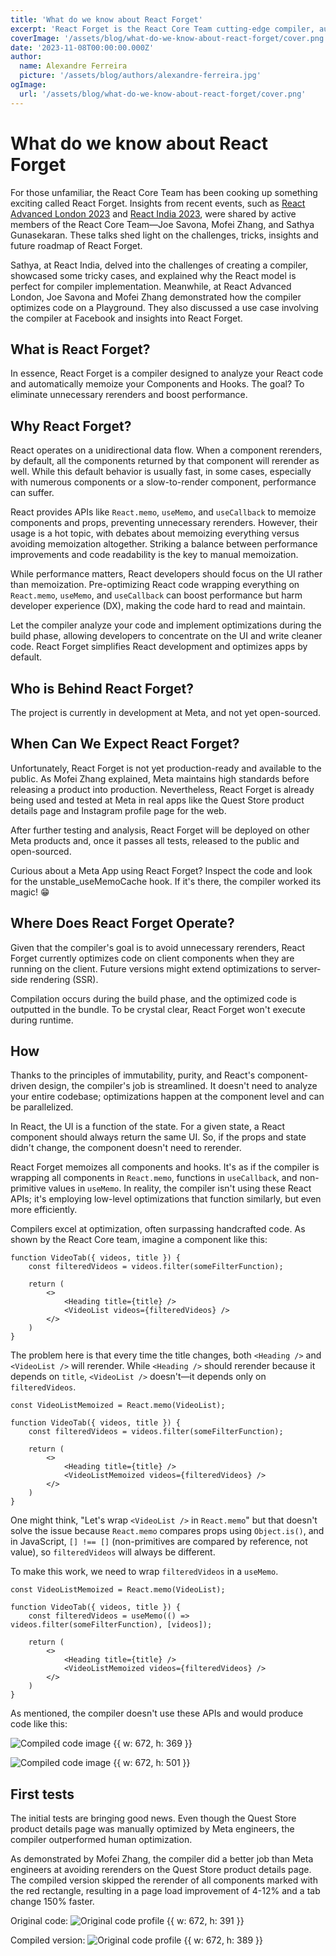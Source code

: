 ```yaml
---
title: 'What do we know about React Forget'
excerpt: 'React Forget is the React Core Team cutting-edge compiler, automatically memoizing Components and Hooks for enhanced performance. Developed at Meta, it is currently optimizing client components, with promising early results, promising a faster user experience'
coverImage: '/assets/blog/what-do-we-know-about-react-forget/cover.png'
date: '2023-11-08T00:00:00.000Z'
author:
  name: Alexandre Ferreira
  picture: '/assets/blog/authors/alexandre-ferreira.jpg'
ogImage:
  url: '/assets/blog/what-do-we-know-about-react-forget/cover.png'
---
```


# What do we know about React Forget



For those unfamiliar, the React Core Team has been cooking up something exciting called React Forget. Insights from recent events, such as [React Advanced London 2023](https://portal.gitnation.org/contents/understanding-idiomatic-react) and [React India 2023](https://www.youtube.com/watch?v=kjOacmVsLSE), were shared by active members of the React Core Team—Joe Savona, Mofei Zhang, and Sathya Gunasekaran. These talks shed light on the challenges, tricks, insights and future roadmap of React Forget.

Sathya, at React India, delved into the challenges of creating a compiler, showcased some tricky cases, and explained why the React model is perfect for compiler implementation. Meanwhile, at React Advanced London, Joe Savona and Mofei Zhang demonstrated how the compiler optimizes code on a Playground. They also discussed a use case involving the compiler at Facebook and insights into React Forget.

## What is React Forget?

In essence, React Forget is a compiler designed to analyze your React code and automatically memoize your Components and Hooks. The goal? To eliminate unnecessary rerenders and boost performance.

## Why React Forget?

React operates on a unidirectional data flow. When a component rerenders, by default, all the components returned by that component will rerender as well. While this default behavior is usually fast, in some cases, especially with numerous components or a slow-to-render component, performance can suffer.

React provides APIs like `React.memo`, `useMemo`, and `useCallback` to memoize components and props, preventing unnecessary rerenders. However, their usage is a hot topic, with debates about memoizing everything versus avoiding memoization altogether. Striking a balance between performance improvements and code readability is the key to manual memoization.

While performance matters, React developers should focus on the UI rather than memoization. Pre-optimizing React code wrapping everything on `React.memo`, `useMemo`, and `useCallback` can boost performance but harm developer experience (DX), making the code hard to read and maintain.

Let the compiler analyze your code and implement optimizations during the build phase, allowing developers to concentrate on the UI and write cleaner code. React Forget simplifies React development and optimizes apps by default.

## Who is Behind React Forget?

The project is currently in development at Meta, and not yet open-sourced.

## When Can We Expect React Forget?

Unfortunately, React Forget is not yet production-ready and available to the public. As Mofei Zhang explained, Meta maintains high standards before releasing a product into production. Nevertheless, React Forget is already being used and tested at Meta in real apps like the Quest Store product details page and Instagram profile page for the web.

After further testing and analysis, React Forget will be deployed on other Meta products and, once it passes all tests, released to the public and open-sourced.

Curious about a Meta App using React Forget? Inspect the code and look for the unstable_useMemoCache hook. If it's there, the compiler worked its magic! 😁


## Where Does React Forget Operate?

Given that the compiler's goal is to avoid unnecessary rerenders, React Forget currently optimizes code on client components when they are running on the client. Future versions might extend optimizations to server-side rendering (SSR).

Compilation occurs during the build phase, and the optimized code is outputted in the bundle. To be crystal clear, React Forget won't execute during runtime.

## How
Thanks to the principles of immutability, purity, and React's component-driven design, the compiler's job is streamlined. It doesn't need to analyze your entire codebase; optimizations happen at the component level and can be parallelized.

In React, the UI is a function of the state. For a given state, a React component should always return the same UI. So, if the props and state didn't change, the component doesn't need to rerender.

React Forget memoizes all components and hooks. It's as if the compiler is wrapping all components in `React.memo`, functions in `useCallback`, and non-primitive values in `useMemo`. In reality, the compiler isn't using these React APIs; it's employing low-level optimizations that function similarly, but even more efficiently.

Compilers excel at optimization, often surpassing handcrafted code. As shown by the React Core team, imagine a component like this:

```tsx
function VideoTab({ videos, title }) {
    const filteredVideos = videos.filter(someFilterFunction);

    return (
        <>
            <Heading title={title} />
            <VideoList videos={filteredVideos} />
        </>
    )
}
```

The problem here is that every time the title changes, both `<Heading />` and `<VideoList />` will rerender. While `<Heading />` should rerender because it depends on `title`, `<VideoList />` doesn't—it depends only on `filteredVideos`.

```tsx
const VideoListMemoized = React.memo(VideoList);

function VideoTab({ videos, title }) {
    const filteredVideos = videos.filter(someFilterFunction);

    return (
        <>
            <Heading title={title} />
            <VideoListMemoized videos={filteredVideos} />
        </>
    )
}
```

One might think, "Let's wrap `<VideoList />` in `React.memo`" but that doesn't solve the issue because `React.memo` compares props using `Object.is()`, and in JavaScript, `[] !== []` (non-primitives are compared by reference, not value), so `filteredVideos` will always be different.

To make this work, we need to wrap `filteredVideos` in a `useMemo`.

```tsx
const VideoListMemoized = React.memo(VideoList);

function VideoTab({ videos, title }) {
    const filteredVideos = useMemo(() => videos.filter(someFilterFunction), [videos]);

    return (
        <>
            <Heading title={title} />
            <VideoListMemoized videos={filteredVideos} />
        </>
    )
}
```

As mentioned, the compiler doesn't use these APIs and would produce code like this:

![Compiled code image {{ w: 672, h: 369 }}](/assets/blog/what-do-we-know-about-react-forget/playground-1.png)

![Compiled code image {{ w: 672, h: 501 }}](/assets/blog/what-do-we-know-about-react-forget/playground-2.png)


## First tests

The initial tests are bringing good news. Even though the Quest Store product details page was manually optimized by Meta engineers, the compiler outperformed human optimization.

As demonstrated by Mofei Zhang, the compiler did a better job than Meta engineers at avoiding rerenders on the Quest Store product details page. The compiled version skipped the rerender of all components marked with the red rectangle, resulting in a page load improvement of 4-12% and a tab change 150% faster.

Original code:
![Original code profile {{ w: 672, h: 391 }}](/assets/blog/what-do-we-know-about-react-forget/original.png)

Compiled version:
![Original code profile {{ w: 672, h: 389 }}](/assets/blog/what-do-we-know-about-react-forget/compiled.png)


